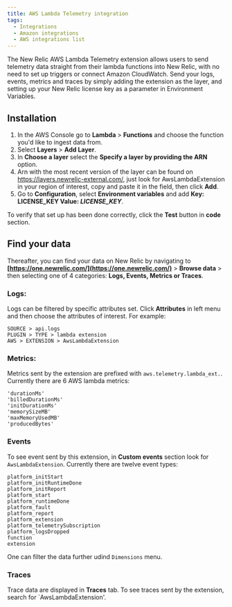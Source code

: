```yaml
---
title: AWS Lambda Telemetry integration
tags:
  - Integrations
  - Amazon integrations
  - AWS integrations list
---
```


The New Relic AWS Lambda Telemetry extension allows users to send telemetry data straight from their lambda functions into New Relic, with no need to set up triggers or connect Amazon CloudWatch. Send your logs, events, metrics and traces by simply adding the extension as the layer, and setting up your New Relic license key as a parameter in Environment Variables.

## Installation


1. In the AWS Console go to **Lambda** > **Functions** and choose the function you'd like to ingest data from.
2. Select **Layers** > **Add Layer**.
3. In **Choose a layer** select the **Specify a layer by providing the ARN** option.
4. Arn with the most recent version of the layer can be found on https://layers.newrelic-external.com/, just look for AwsLambdaExtension in your region of interest, copy and paste it in the field, then click **Add**.
5. Go to **Configuration**, select **Environment variables** and add **Key: LICENSE_KEY  Value: <var>LICENSE_KEY</var>**. 

To verify that set up has been done correctly, click the **Test** button in **code** section. 

## Find your data

Thereafter, you can find your data on New Relic by navigating to **[https://one.newrelic.com/](https://one.newrelic.com/)** > **Browse data** > then selecting one of 4 categories: **Logs, Events, Metrics or Traces**.

### Logs:

Logs can be filtered by specific attributes set. Click **Attributes** in left menu and then choose the attributes of interest. For example:

```
SOURCE > api.logs
PLUGIN > TYPE > lambda extension
AWS > EXTENSION > AwsLambdaExtension
```

### Metrics:

Metrics sent by the extension are prefixed with `aws.telemetry.lambda_ext.`. Currently there are 6 AWS lambda metrics:

```
'durationMs'
'billedDurationMs'
'initDurationMs'
'memorySizeMB'
'maxMemoryUsedMB'
'producedBytes'
```

### Events

To see event sent by this extension, in **Custom events** section look for `AwsLambdaExtension`. Currently there are twelve event types:

```
platform_initStart
platform_initRuntimeDone
platform_initReport
platform_start
platform_runtimeDone
platform_fault
platform_report
platform_extension
platform_telemetrySubscription
platform_logsDropped
function
extension
```

One can filter the data further udind `Dimensions` menu.

### Traces

Trace data are displayed in **Traces** tab. To see traces sent by the extension, search for `AwsLambdaExtension'.

